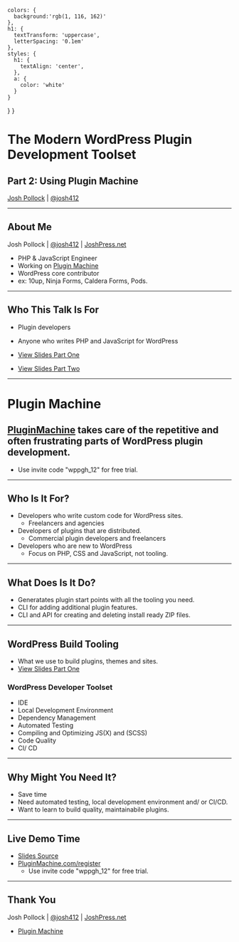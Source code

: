    colors: {
      background:'rgb(1, 116, 162)'
    },
    h1: {
      textTransform: 'uppercase',
      letterSpacing: '0.1em'
    },
    styles: {
      h1: {
        textAlign: 'center',
      },
      a: {
        color: 'white'
      }
    }
  }
}



<Head>
  <title>
    The Modern WordPress Plugin Development Toolset (Part 2)
  </title>
</Head>

# The Modern WordPress Plugin Development Toolset
## Part 2: Using Plugin Machine

[Josh Pollock](https://joshpress.net) | [@josh412](https://twitter.com/josh412)

---

## About Me

Josh Pollock | [@josh412](https://twitter.com/josh412) | [JoshPress.net](https://joshpress.net)

- PHP & JavaScript Engineer
- Working on [Plugin Machine](https://pluginmachine.com)
- WordPress core contributor
- ex: 10up, Ninja Forms, Caldera Forms, Pods.


---
## Who This Talk Is For


- Plugin developers
- Anyone who writes PHP and JavaScript for WordPress


- [View Slides Part One](https://joshpress.net/slides/modern-wp-plugin-dev-part-1)
- [View Slides Part Two](https://joshpress.net/slides/modern-wp-plugin-dev-part-2)


---
# Plugin Machine

## [PluginMachine](https://pluginmachine.com) takes care of the repetitive and often frustrating parts of WordPress plugin development.

- Use invite code "wppgh_12" for free trial.

---

## Who Is It For?

- Developers who write custom code for WordPress sites.
  - Freelancers and agencies
- Developers of plugins that are distributed.
  - Commercial plugin developers and freelancers
- Developers who are new to WordPress
  - Focus on PHP, CSS and JavaScript, not tooling.

---

## What Does Is It Do?

- Generatates plugin start points with all the tooling you need.
- CLI for adding additional plugin features.
- CLI and API for creating and deleting install ready ZIP files.

---

## WordPress Build Tooling
- What we use to build plugins, themes and sites.
- [View Slides Part One](https://joshpress.net/slides/modern-wp-plugin-dev-part-1)


### WordPress Developer Toolset
- IDE
- Local Development Environment
- Dependency Management
- Automated Testing
- Compiling and Optimizing JS(X) and (SCSS)
- Code Quality
- CI/ CD

---

## Why Might You Need It?

- Save time
- Need automated testing, local development environment and/ or CI/CD.
- Want to learn to build quality, maintainabile plugins.

---
## Live Demo Time

- [Slides Source](https://github.com/Shelob9/modern-plugin-dev-part2)
- [PluginMachine.com/register](https://pluginmachine.app/register)
  - Use invite code "wppgh_12" for free trial.
---

## Thank You

Josh Pollock | [@josh412](https://twitter.com/josh412) | [JoshPress.net](https://joshpress.net)

- [Plugin Machine](https://pluginmachine.com)

